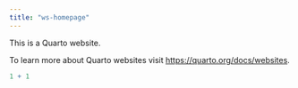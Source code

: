 ```yaml
---
title: "ws-homepage"
---
```


This is a Quarto website.

To learn more about Quarto websites visit <https://quarto.org/docs/websites>.

```r
1 + 1
```
